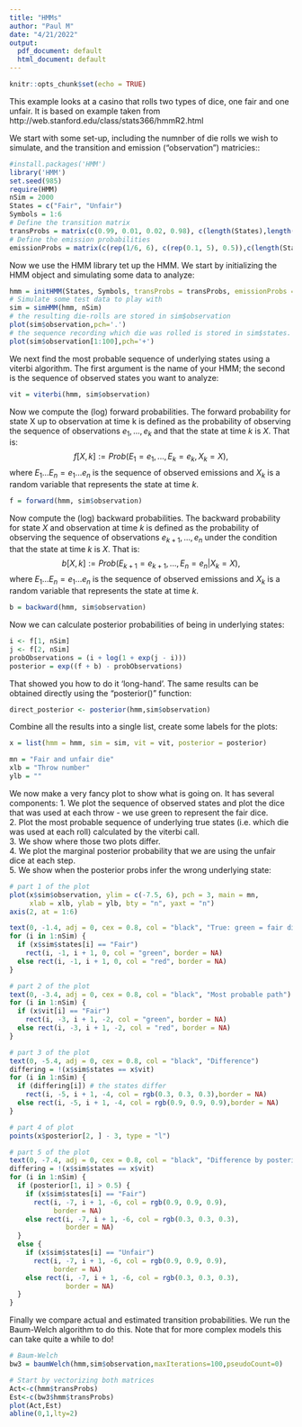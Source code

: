 ```yaml
---
title: "HMMs"
author: "Paul M"
date: "4/21/2022"
output:
  pdf_document: default
  html_document: default
---
```


```r
knitr::opts_chunk$set(echo = TRUE)
```

This example looks at a casino that rolls two types of dice, one fair and one unfair. It is based on example taken from http://web.stanford.edu/class/stats366/hmmR2.html

We start with some set-up, including the numnber of die rolls we wish to simulate, and the transition and emission ("observation") matricies::
```r
#install.packages('HMM')
library('HMM') 
set.seed(985)
require(HMM)
nSim = 2000
States = c("Fair", "Unfair")
Symbols = 1:6
# Define the transition matrix
transProbs = matrix(c(0.99, 0.01, 0.02, 0.98), c(length(States),length(States)), byrow = TRUE)
# Define the emission probabilities
emissionProbs = matrix(c(rep(1/6, 6), c(rep(0.1, 5), 0.5)),c(length(States), length(Symbols)), byrow = TRUE)
```

Now we use the HMM library tet up the HMM. We start by initializing the HMM object and simulating some data to analyze:
```r
hmm = initHMM(States, Symbols, transProbs = transProbs, emissionProbs = emissionProbs)
# Simulate some test data to play with
sim = simHMM(hmm, nSim)
# the resulting die-rolls are stored in sim$observation
plot(sim$observation,pch='.')
# the sequence recording which die was rolled is stored in sim$states. Let's look at the first few values
plot(sim$observation[1:100],pch='+')
```

We next find the most probable sequence of underlying states using a viterbi algorithm. The first argument is the name of your HMM; the second is the sequence of observed states you want to analyze:
```r
vit = viterbi(hmm, sim$observation)   
```

Now we compute the (log) forward probabilities. The forward probability for state X up to observation at time k is defined as the probability of observing the 
sequence of observations $e_1, ... ,e_k$ and that the state at time $k$ is $X$. 
That is:
$$f[X,k] := Prob(E_1 = e_1, ... , E_k = e_k , X_k = X),$$
where $E_1...E_n = e_1...e_n$ is the sequence of observed emissions and $X_k$ is a random variable that represents the state at time $k$.
```r
f = forward(hmm, sim$observation)
```

Now compute the (log) backward probabilities. The backward probability for state $X$ and observation at time $k$ is defined as the probability of observing the 
sequence of observations $e_{k+1}, ... ,e_{n}$ under the condition that the state at time $k$ is $X$. That is:
$$ b[X,k] := Prob(E_{k+1} = e_{k+1}, ... , E_n = e_n | X_k = X),$$
where $E_1...E_n = e_1...e_n$ is the sequence of observed emissions and $X_k$ is a random variable that represents the state at time $k$.
```r
b = backward(hmm, sim$observation)
```

Now we can calculate posterior probabilities of being in underlying states:
```r
i <- f[1, nSim]
j <- f[2, nSim]
probObservations = (i + log(1 + exp(j - i)))
posterior = exp((f + b) - probObservations)
```

That showed you how to do it 'long-hand'.
The same results can be obtained directly using the "posterior()" function:
```r
direct_posterior <- posterior(hmm,sim$observation)
```

Combine all the results into a single list, create some labels for the plots:
```r
x = list(hmm = hmm, sim = sim, vit = vit, posterior = posterior)

mn = "Fair and unfair die"
xlb = "Throw number"
ylb = ""
```

We now make a very fancy plot to show what is going on. It has several components:
1.  We plot the sequence of observed states and plot the dice that was used at each throw - we use green to represent the fair dice.  
2.  Plot the most probable sequence of underlying true states (i.e. which die was used at each roll) calculated by the viterbi call.  
3.  We show where those two plots differ.  
4.  We plot the marginal posterior probability that we are using the unfair dice at each step.  
5.  We show when the posterior probs infer the wrong underlying state:  
```r
# part 1 of the plot
plot(x$sim$observation, ylim = c(-7.5, 6), pch = 3, main = mn,
     xlab = xlb, ylab = ylb, bty = "n", yaxt = "n")
axis(2, at = 1:6)

text(0, -1.4, adj = 0, cex = 0.8, col = "black", "True: green = fair die")
for (i in 1:nSim) {
  if (x$sim$states[i] == "Fair")
    rect(i, -1, i + 1, 0, col = "green", border = NA)
  else rect(i, -1, i + 1, 0, col = "red", border = NA)
}

# part 2 of the plot
text(0, -3.4, adj = 0, cex = 0.8, col = "black", "Most probable path")
for (i in 1:nSim) {
  if (x$vit[i] == "Fair")
    rect(i, -3, i + 1, -2, col = "green", border = NA)
  else rect(i, -3, i + 1, -2, col = "red", border = NA)
}

# part 3 of the plot
text(0, -5.4, adj = 0, cex = 0.8, col = "black", "Difference")
differing = !(x$sim$states == x$vit)
for (i in 1:nSim) {
  if (differing[i]) # the states differ
    rect(i, -5, i + 1, -4, col = rgb(0.3, 0.3, 0.3),border = NA)
  else rect(i, -5, i + 1, -4, col = rgb(0.9, 0.9, 0.9),border = NA)
}

# part 4 of plot
points(x$posterior[2, ] - 3, type = "l")

# part 5 of the plot
text(0, -7.4, adj = 0, cex = 0.8, col = "black", "Difference by posterior-probability")
differing = !(x$sim$states == x$vit)
for (i in 1:nSim) {
  if (posterior[1, i] > 0.5) {
    if (x$sim$states[i] == "Fair")
      rect(i, -7, i + 1, -6, col = rgb(0.9, 0.9, 0.9),
           border = NA)
    else rect(i, -7, i + 1, -6, col = rgb(0.3, 0.3, 0.3),
              border = NA)
  }
  else {
    if (x$sim$states[i] == "Unfair")
      rect(i, -7, i + 1, -6, col = rgb(0.9, 0.9, 0.9),
           border = NA)
    else rect(i, -7, i + 1, -6, col = rgb(0.3, 0.3, 0.3),
              border = NA)
  }
}
```

Finally we compare actual and estimated transition probabilities. We run the Baum-Welch algorithm to do this. Note that for more complex models this can take quite a while to do!
```r
# Baum-Welch
bw3 = baumWelch(hmm,sim$observation,maxIterations=100,pseudoCount=0)

# Start by vectorizing both matrices
Act<-c(hmm$transProbs)
Est<-c(bw3$hmm$transProbs)
plot(Act,Est)
abline(0,1,lty=2)
```
